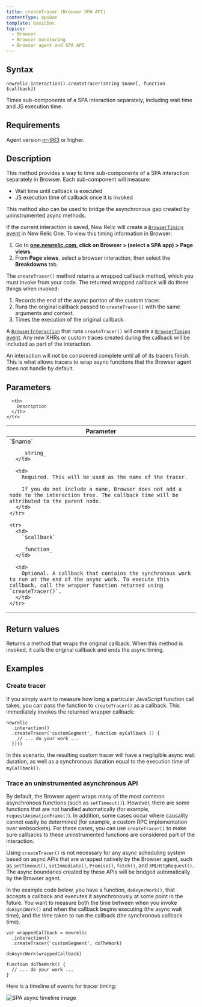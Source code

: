 ```yaml
---
title: createTracer (Browser SPA API)
contentType: apiDoc
template: basicDoc
topics:
  - Browser
  - Browser monitoring
  - Browser agent and SPA API
---
```


## Syntax

```
newrelic.interaction().createTracer(string $name[, function $callback])
```

Times sub-components of a SPA interaction separately, including wait time and JS execution time.

## Requirements

Agent version [nr-963](https://docs.newrelic.com/docs/release-notes/new-relic-browser-release-notes/browser-agent-release-notes) or higher.

## Description

This method provides a way to time sub-components of a SPA interaction separately in Browser. Each sub-component will measure:

* Wait time until callback is executed
* JS execution time of callback once it is invoked

This method also can be used to bridge the asynchronous gap created by uninstrumented async methods.

If the current interaction is saved, New Relic will create a [`BrowserTiming` event](/docs/insights/explore-data/attributes/browser-default-attributes-insights#browsertiming-attributes) in New Relic One. To view this timing information in Browser:

1. Go to **[one.newrelic.com](https://one.newrelic.com), click on Browser > (select a SPA app) > Page views**.
2. From **Page views**, select a browser interaction, then select the **Breakdowns** tab.

The `createTracer()` method returns a wrapped callback method, which you must invoke from your code. The returned wrapped callback will do three things when invoked:

1. Records the end of the async portion of the custom tracer.
2. Runs the original callback passed to `createTracer()` with the same arguments and context.
3. Times the execution of the original callback.

A [`BrowserInteraction`](/docs/insights/explore-data/attributes/browser-default-attributes-insights#browserinteraction-attributes) that runs `createTracer()` will create a [`BrowserTiming` event](/docs/insights/explore-data/attributes/browser-default-attributes-insights#browsertiming-attributes). Any new XHRs or custom traces created during the callback will be included as part of the interaction.

An interaction will not be considered complete until all of its tracers finish. This is what allows tracers to wrap async functions that the Browser agent does not handle by default.

## Parameters

<Table>
  <thead>
    <tr>
      <th width="25%">
        Parameter
      </th>

      <th>
        Description
      </th>
    </tr>
  </thead>

  <tbody>
    <tr>
      <td>
        `$name`

        _string_
      </td>

      <td>
        Required. This will be used as the name of the tracer.

        If you do not include a name, Browser does not add a node to the interaction tree. The callback time will be attributed to the parent node.
      </td>
    </tr>

    <tr>
      <td>
        `$callback`

        _function_
      </td>

      <td>
        Optional. A callback that contains the synchronous work to run at the end of the async work. To execute this callback, call the wrapper function returned using `createTracer()`.
      </td>
    </tr>
  </tbody>
</Table>

## Return values

Returns a method that wraps the original callback. When this method is invoked, it calls the original callback and ends the async timing.

## Examples

### Create tracer

If you simply want to measure how long a particular JavaScript function call takes, you can pass the function to `createTracer()` as a callback. This immediately invokes the returned wrapper callback:

```
newrelic
  .interaction()
  .createTracer('customSegment', function myCallback () {
    // ... do your work ...
  })()
```

In this scenario, the resulting custom tracer will have a negligible async wait duration, as well as a synchronous duration equal to the execution time of `myCallback()`.

### Trace an uninstrumented asynchronous API

By default, the Browser agent wraps many of the most common asynchronous functions (such as `setTimeout()`). However, there are some functions that are not handled automatically (for example, `requestAnimationFrame()`). In addition, some cases occur where causality cannot easily be determined (for example, a custom RPC implementation over websockets). For these cases, you can use `createTracer()` to make sure callbacks to these uninstrumented functions are considered part of the interaction.

Using `createTracer()` is not necessary for any async scheduling system based on async APIs that are wrapped natively by the Browser agent, such as `setTimeout()`, `setImmediate()`, `Promise()`, `fetch()`, and `XMLHttpRequest()`. The async boundaries created by these APIs will be bridged automatically by the Browser agent.

In the example code below, you have a function, `doAsyncWork()`, that accepts a callback and executes it asynchronously at some point in the future. You want to measure both the time between when you invoke `doAsyncWork()` and when the callback begins executing (the async wait time), and the time taken to run the callback (the synchronous callback time).

```
var wrappedCallback = newrelic
  .interaction()
  .createTracer('customSegment', doTheWork)

doAsyncWork(wrappedCallback)

function doTheWork() {
  // ... do your work ...
}
```

Here is a timeline of events for tracer timing:

![SPA async timeline image](/sites/default/files/thumbnails/image/spa-trace-async-timeline.png "spa-trace-async-timeline.png")
